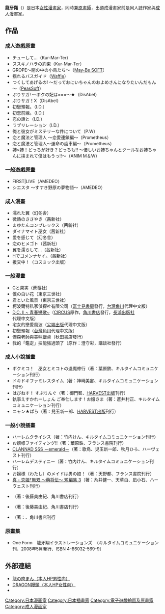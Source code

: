 {{Japanese|japanese=龍牙 翔|kana=りゅうが しょう|romaji=Ryūga Shō}}
'''龍牙翔'''（{{bd||6月11日||}}）是日本[[女性|女性]][[漫畫家|漫畫家]]，同時兼[[原畫師|原畫師]]，出道成漫畫家前是同人誌作家與[[成人漫畫|成人漫畫]]家。

== 作品 ==
===成人遊戲原畫===
*チューして…（Kur-Mar-Ter）
*ススキノハラの約束（Kur-Mar-Ter）
*GROPE～闇の中の小鳥たち～（[[Tech_Arts#May-Be_SOFT|May-Be SOFT]]）
*揺れるバスガイド（[[Waffle|Waffle]]）
*つくしてあげるの! ～だっておにいちゃんのおよめさんになりたいんだもん～（[[PeasSoft|PeasSoft]]）
*ぷりサガ! 〜ボクの妃は×××〜★（DisAbel）
*ぷりサガ！X（DisAbel）
*初戀預報。（I.D.）
*初恋前線。（I.D.）
*恋の話と（I.D.）
*ラブリレーション（I.D.）
*俺と彼女がミステリーな件について（P.W）
*恋と魔法と管理人 ～恋愛連鎖編～（Prometheus）
*恋と魔法と管理人～運命の歯車編～（Prometheus）
*姉×姉！どっちが好き？どっちも!! ～優しいお姉ちゃんとクールなお姉ちゃんに挟まれて僕はもうっ!!～（ANIM M＆W）

===一般遊戲原畫===
*FIRST|LIVE（AMEDEO）
*シエスタ ～すすき野原の夢物語～（AMEDEO）

===成人漫畫===
*濡れた翼（幻冬舎）
*微熱のささやき（茜新社）
*まゆたんコンプレックス（茜新社）
*ダイナマイト巫女（茜新社）
*愛を感じて（幻冬舎）
*恋のヒメゴト（茜新社）
*翼を濡らして…（茜新社）
*Hでゴメンナサイ。（茜新社）
*援交中！（コスミック出版）

===一般漫畫===
*Cと果実（蒼竜社）
*僕の白い花（東京三世社）
*君といた風景（東京三世社）
*柯波爾特私家偵探社有限公司（[[富士見書房|富士見書房]]發行，[[台灣角川|台灣角川]]代理中文版）
*[[初音島II|D.C. II ~ 青春戀歌~]]（[[CIRCUS_(公司)|CIRCUS]]原作，[[角川書店|角川書店]]發行，[[長鴻出版社|長鴻出版社]]代理中文版）
*宅女的戀愛風波（[[尖端出版|尖端出版]]代理中文版）
*初戀預報（[[台灣角川|台灣角川]]代理中文版）
*傑森老師與美味飯桌（秋田書店發行）
*我的「鑑定」技能強過頭了（原作：澄守彩，講談社發行）

===成人小說插畫===
*ボクミコ！　巫女とミコトの退魔修行（著：葉原鉄、キルタイムコミュニケーション刊行）
*ドキドキファミレスタイム（著：神崎美宙、キルタイムコミュニケーション刊行）
*はぴねす！ すぷりんぐ（著：御門智、[[HARVEST出版|HARVEST出版]]刊行）
*執事えすかれーしょん ご奉仕します！お嬢さま（著：蒼井村正、キルタイムコミュニケーション刊行）
*ニャン★ぱら（著：兒玉新一郎、[[HARVEST出版|HARVEST出版]]刊行）

===一般小說插畫===
*ハーレムクライシス（著：竹内けん、キルタイムコミュニケーション刊行）
*お嬢様ファイティング!!（著：葉原鉄、フランス書院刊行）
*[[CLANNAD|CLANNAD SSS －emerald－]]（著：歌鳥、児玉新一郎、秋月ひろ、ハーヴェスト刊行）
*ハーレムデスティニー（著：竹内けん、キルタイムコミュニケーション刊行）
*お嬢様（わたし）のメイドは男の娘！（著：天野都、フランス書院刊行）
*[[戀姬†無雙|真・恋姫†無双 ～萌将伝～ 短編集 3]]（著：糸井健一、天草白、凪小石、ハーヴェスト刊行）
*{{lang|ja|[[初音島|D.C.S.G. 〜ダ・カーポ〜 セカンドグラデュエーション グローリーデイズ]]}}（著：後藤美由紀、角川書店刊行）
*{{lang|ja|[[初音島|D.C.S.G. 〜ダ・カーポ〜 セカンドグラデュエーション ラブリーデイズ]]}}（著：後藤美由紀、角川書店刊行）
*{{lang|ja|[[初音島|D.C.S.G. 〜ダ・カーポ〜 セカンドグラデュエーション メモリーデイズ]]}}（著：{{lang|ja|佐々宮ちるだ}}、角川書店刊行

===原畫集===
*One Form　龍牙翔イラストレーションズ　（キルタイムコミュニケーション刊、2008年5月発行、ISBN 4-86032-569-9）

== 外部連結 ==

*[http://syo-ryuga.jp/index.html 龍の肉まん（本人HP男性向）] {{Wayback|url=http://syo-ryuga.jp/index.html |date=20200428234616 }}
*[http://syo-ryuga.jp/DM/ DRAGON饅頭（本人HP女性向）] {{Wayback|url=http://syo-ryuga.jp/DM/ |date=20201101023335 }}
*{{Twitter|syoryuga|龍牙翔 (syoryuga)}}

{{DEFAULTSORT:Ryuuga Syou}}
[[Category:日本漫画家|Category:日本漫画家]]
[[Category:日本插畫家|Category:日本插畫家]]
[[Category:電子遊戲繪圖及原畫家|Category:電子遊戲繪圖及原畫家]]
[[Category:成人漫画家|Category:成人漫画家]]